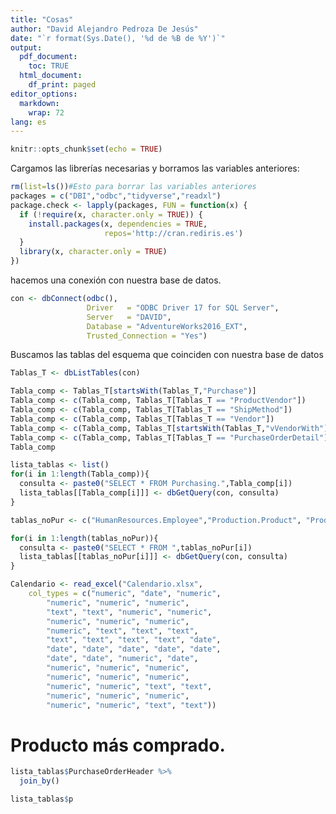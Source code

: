 ```yaml
---
title: "Cosas"
author: "David Alejandro Pedroza De Jesús"
date: "`r format(Sys.Date(), '%d de %B de %Y')`"
output:
  pdf_document: 
    toc: TRUE 
  html_document:
    df_print: paged
editor_options: 
  markdown: 
    wrap: 72
lang: es
---
```


```r
knitr::opts_chunk$set(echo = TRUE)
```


Cargamos las librerías necesarias y borramos las variables anteriores:

```r
rm(list=ls())#Esto para borrar las variables anteriores
packages = c("DBI","odbc","tidyverse","readxl")
package.check <- lapply(packages, FUN = function(x) {
  if (!require(x, character.only = TRUE)) {
    install.packages(x, dependencies = TRUE,
                     repos='http://cran.rediris.es')
  }
  library(x, character.only = TRUE)
})
```

hacemos una conexión con nuestra base de datos.

```r
con <- dbConnect(odbc(),
                 Driver   = "ODBC Driver 17 for SQL Server",  
                 Server   = "DAVID",
                 Database = "AdventureWorks2016_EXT",
                 Trusted_Connection = "Yes")
```

Buscamos las tablas del esquema que coinciden con nuestra base de datos

```r
Tablas_T <- dbListTables(con)

Tabla_comp <- Tablas_T[startsWith(Tablas_T,"Purchase")]
Tabla_comp <- c(Tabla_comp, Tablas_T[Tablas_T == "ProductVendor"])
Tabla_comp <- c(Tabla_comp, Tablas_T[Tablas_T == "ShipMethod"])
Tabla_comp <- c(Tabla_comp, Tablas_T[Tablas_T == "Vendor"])
Tabla_comp <- c(Tabla_comp, Tablas_T[startsWith(Tablas_T,"vVendorWith")])
Tabla_comp <- c(Tabla_comp, Tablas_T[Tablas_T == "PurchaseOrderDetail"])
Tabla_comp
```

```r
lista_tablas <- list()
for(i in 1:length(Tabla_comp)){
  consulta <- paste0("SELECT * FROM Purchasing.",Tabla_comp[i])
  lista_tablas[[Tabla_comp[i]]] <- dbGetQuery(con, consulta)
}
```

```r
tablas_noPur <- c("HumanResources.Employee","Production.Product", "Production.UnitMeasure", "Person.BusinessEntity")

for(i in 1:length(tablas_noPur)){
  consulta <- paste0("SELECT * FROM ",tablas_noPur[i])
  lista_tablas[[tablas_noPur[i]]] <- dbGetQuery(con, consulta)
}
```


```r
Calendario <- read_excel("Calendario.xlsx", 
    col_types = c("numeric", "date", "numeric", 
        "numeric", "numeric", "numeric", 
        "text", "text", "numeric", "numeric", 
        "numeric", "numeric", "numeric", 
        "numeric", "text", "text", "text", 
        "text", "text", "text", "text", "date", 
        "date", "date", "date", "date", "date", 
        "date", "date", "numeric", "date", 
        "numeric", "numeric", "numeric", 
        "numeric", "numeric", "numeric", 
        "numeric", "numeric", "text", "text", 
        "numeric", "numeric", "numeric", 
        "numeric", "numeric", "text", "text"))
```


# Producto más comprado.

```r
lista_tablas$PurchaseOrderHeader %>%
  join_by()
```

```r
lista_tablas$p
```





